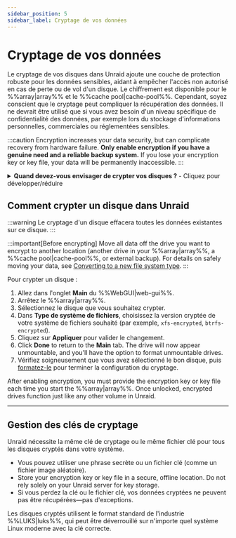 ```yaml
---
sidebar_position: 5
sidebar_label: Cryptage de vos données
---
```


# Cryptage de vos données

Le cryptage de vos disques dans Unraid ajoute une couche de protection robuste pour les données sensibles, aidant à empêcher l'accès non autorisé en cas de perte ou de vol d'un disque. Le chiffrement est disponible pour le %%array|array%% et le %%cache pool|cache-pool%%. Cependant, soyez conscient que le cryptage peut compliquer la récupération des données. Il ne devrait être utilisé que si vous avez besoin d'un niveau spécifique de confidentialité des données, par exemple lors du stockage d'informations personnelles, commerciales ou réglementées sensibles.

:::caution
Encryption increases your data security, but can complicate recovery from hardware failure. **Only enable encryption if you have a genuine need and a reliable backup system.** If you lose your encryption key or key file, your data will be permanently inaccessible.
:::

<details>
  <summary><strong>Quand devez-vous envisager de crypter vos disques ?</strong> - Cliquez pour développer/réduire</summary>

  - Vous stockez des données confidentielles, réglementées ou sensibles sur votre serveur Unraid.
  - Vous êtes préoccupé par le vol de données si un disque est physiquement retiré ou volé.
  - Vous devez vous conformer aux exigences organisationnelles ou légales en matière de protection des données.

  Si vous utilisez principalement Unraid pour des médias domestiques ou des fichiers non sensibles, le cryptage peut ne pas être nécessaire et peut compliquer le dépannage et la récupération.
</details>

## Comment crypter un disque dans Unraid

:::warning
Le cryptage d'un disque effacera toutes les données existantes sur ce disque.
:::

:::important[Before encrypting]
Move all data off the drive you want to encrypt to another location (another drive in your %%array|array%%, a %%cache pool|cache-pool%%, or external backup). For details on safely moving your data, see [Converting to a new file system type](../../using-unraid-to/manage-storage/file-systems.mdx#converting-to-a-new-file-system-type).
:::

Pour crypter un disque :

1. Allez dans l'onglet **Main** du %%WebGUI|web-gui%%.
2. Arrêtez le %%array|array%%.
3. Sélectionnez le disque que vous souhaitez crypter.
4. Dans **Type de système de fichiers**, choisissez la version cryptée de votre système de fichiers souhaité (par exemple, `xfs-encrypted`, `btrfs-encrypted`).
5. Cliquez sur **Appliquer** pour valider le changement.
6. Click **Done** to return to the **Main** tab. The drive will now appear unmountable, and you'll have the option to format unmountable drives.
7. Vérifiez soigneusement que vous avez sélectionné le bon disque, puis [formatez-le](../../using-unraid-to/manage-storage/file-systems.mdx#creating-a-file-system-formatting) pour terminer la configuration du cryptage.

After enabling encryption, you must provide the encryption key or key file each time you start the %%array|array%%. Once unlocked, encrypted drives function just like any other volume in Unraid.

---

## Gestion des clés de cryptage

Unraid nécessite la même clé de cryptage ou le même fichier clé pour tous les disques cryptés dans votre système.

- Vous pouvez utiliser une phrase secrète ou un fichier clé (comme un fichier image aléatoire).
- Store your encryption key or key file in a secure, offline location. Do not rely solely on your Unraid server for key storage.
- Si vous perdez la clé ou le fichier clé, vos données cryptées ne peuvent pas être récupérées—pas d'exceptions.

Les disques cryptés utilisent le format standard de l'industrie %%LUKS|luks%%, qui peut être déverrouillé sur n'importe quel système Linux moderne avec la clé correcte.
